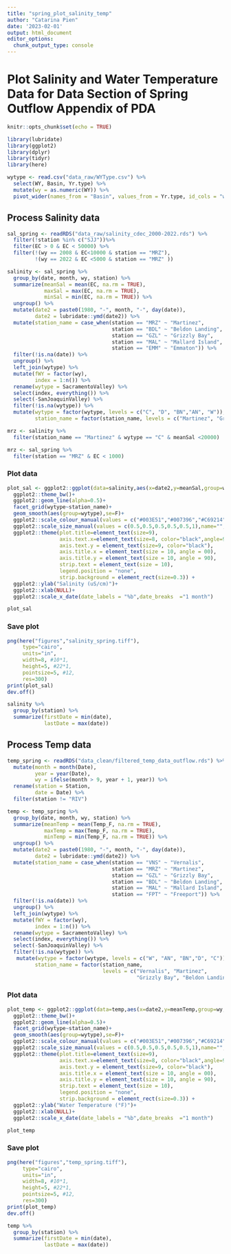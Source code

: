 ```yaml
---
title: "spring_plot_salinity_temp"
author: "Catarina Pien"
date: '2023-02-01'
output: html_document
editor_options: 
  chunk_output_type: console
---
```


# Plot Salinity and Water Temperature Data for Data Section of Spring Outflow Appendix of PDA
```r
knitr::opts_chunk$set(echo = TRUE)
```

```r
library(lubridate)
library(ggplot2)
library(dplyr)
library(tidyr)
library(here)
```


```r
wytype <- read.csv("data_raw/WYType.csv") %>%
  select(WY, Basin, Yr.type) %>%
  mutate(wy = as.numeric(WY)) %>%
  pivot_wider(names_from = "Basin", values_from = Yr.type, id_cols = "wy")
```

## Process Salinity data
```r
sal_spring <- readRDS("data_raw/salinity_cdec_2000-2022.rds") %>%
  filter(!station %in% c("SJJ"))%>%
  filter(EC > 0 & EC < 50000) %>%
  filter(!(wy == 2008 & EC<10000 & station == "MRZ"),
         !(wy == 2022 & EC <5000 & station == "MRZ" ))

salinity <- sal_spring %>%
  group_by(date, month, wy, station) %>%
  summarize(meanSal = mean(EC, na.rm = TRUE),
            maxSal = max(EC, na.rm = TRUE),
            minSal = min(EC, na.rm = TRUE)) %>%
  ungroup() %>%
  mutate(date2 = paste0(1980, "-", month, "-", day(date)),
         date2 = lubridate::ymd(date2)) %>%
  mutate(station_name = case_when(station == "MRZ" ~ "Martinez",
                                  station == "BDL" ~ "Beldon Landing",
                                  station == "GZL" ~ "Grizzly Bay",
                                  station == "MAL" ~ "Mallard Island",
                                  station == "EMM" ~ "Emmaton")) %>%
  filter(!is.na(date)) %>%
  ungroup() %>%
  left_join(wytype) %>%
  mutate(fWY = factor(wy),
         index = 1:n()) %>%
  rename(wytype = SacramentoValley) %>%
  select(index, everything()) %>%
  select(-SanJoaquinValley) %>%
  filter(!is.na(wytype)) %>%
  mutate(wytype = factor(wytype, levels = c("C", "D", "BN","AN", "W")),
         station_name = factor(station_name, levels = c("Martinez", "Grizzly Bay", "Beldon Landing", "Mallard Island", "Emmaton")))
```

```r
mrz <- salinity %>%
  filter(station_name == "Martinez" & wytype == "C" & meanSal <20000)

mrz <- sal_spring %>%
  filter(station == "MRZ" & EC < 1000)
```

### Plot data
```r
plot_sal <- ggplot2::ggplot(data=salinity,aes(x=date2,y=meanSal,group=wy,color=wytype))+
  ggplot2::theme_bw()+
  ggplot2::geom_line(alpha=0.5)+
  facet_grid(wytype~station_name)+
  geom_smooth(aes(group=wytype),se=F)+
  ggplot2::scale_colour_manual(values = c("#003E51","#007396","#C69214","#FF671F","#9A3324")) +
  ggplot2::scale_size_manual(values = c(0.5,0.5,0.5,0.5,0.5,1),name="",labels=c(2017:2022)) +
  ggplot2::theme(plot.title=element_text(size=9), 
                 axis.text.x=element_text(size=8, color="black",angle=90), 
                 axis.text.y = element_text(size=9, color="black"), 
                 axis.title.x = element_text(size = 10, angle = 00), 
                 axis.title.y = element_text(size = 10, angle = 90),
                 strip.text = element_text(size = 10),
                 legend.position = "none",
                 strip.background = element_rect(size=0.3)) + 
  ggplot2::ylab("Salinity (uS/cm)")+
  ggplot2::xlab(NULL)+
  ggplot2::scale_x_date(date_labels = "%b",date_breaks  ="1 month")

plot_sal
```

### Save plot
```r
png(here("figures","salinity_spring.tiff"),
     type="cairo",
     units="in", 
     width=8, #10*1, 
     height=5, #22*1, 
     pointsize=5, #12, 
     res=300)
print(plot_sal)
dev.off()
```

```r
salinity %>%
  group_by(station) %>%
  summarize(firstDate = min(date),
            lastDate = max(date))
```

## Process Temp data
```r
temp_spring <- readRDS("data_clean/filtered_temp_data_outflow.rds") %>%
  mutate(month = month(Date),
         year = year(Date),
         wy = ifelse(month > 9, year + 1, year)) %>%
  rename(station = Station, 
         date = Date) %>%
  filter(station != "RIV")

temp <- temp_spring %>%
  group_by(date, month, wy, station) %>%
  summarize(meanTemp = mean(Temp_F, na.rm = TRUE),
            maxTemp = max(Temp_F, na.rm = TRUE),
            minTemp = min(Temp_F, na.rm = TRUE)) %>%
  ungroup() %>%
  mutate(date2 = paste0(1980, "-", month, "-", day(date)),
         date2 = lubridate::ymd(date2)) %>%
  mutate(station_name = case_when(station == "VNS" ~ "Vernalis",
                                  station == "MRZ" ~ "Martinez",
                                  station == "GZL" ~ "Grizzly Bay",
                                  station == "BDL" ~ "Beldon Landing",
                                  station == "MAL" ~ "Mallard Island",
                                  station == "FPT" ~ "Freeport")) %>%
  filter(!is.na(date)) %>%
  ungroup() %>%
  left_join(wytype) %>%
  mutate(fWY = factor(wy),
         index = 1:n()) %>%
  rename(wytype = SacramentoValley) %>%
  select(index, everything()) %>%
  select(-SanJoaquinValley) %>%
  filter(!is.na(wytype)) %>%
   mutate(wytype = factor(wytype, levels = c("W", "AN", "BN","D", "C")),
         station_name = factor(station_name, 
                               levels = c("Vernalis", "Martinez",  
                                          "Grizzly Bay", "Beldon Landing","Mallard Island",  "Freeport")))
```

### Plot data
```r
plot_temp <- ggplot2::ggplot(data=temp,aes(x=date2,y=meanTemp,group=wy,color=wytype))+
  ggplot2::theme_bw()+
  ggplot2::geom_line(alpha=0.5)+
  facet_grid(wytype~station_name)+
  geom_smooth(aes(group=wytype),se=F)+
  ggplot2::scale_colour_manual(values = c("#003E51","#007396","#C69214","#FF671F","#9A3324")) +
  ggplot2::scale_size_manual(values = c(0.5,0.5,0.5,0.5,0.5,1),name="",labels=c(2017:2022)) +
  ggplot2::theme(plot.title=element_text(size=9), 
                 axis.text.x=element_text(size=8, color="black",angle=90), 
                 axis.text.y = element_text(size=9, color="black"), 
                 axis.title.x = element_text(size = 10, angle = 00), 
                 axis.title.y = element_text(size = 10, angle = 90),
                 strip.text = element_text(size = 10),
                 legend.position = "none",
                 strip.background = element_rect(size=0.3)) + 
  ggplot2::ylab("Water Temperature (°F)")+
  ggplot2::xlab(NULL)+
  ggplot2::scale_x_date(date_labels = "%b",date_breaks  ="1 month")

plot_temp
```


### Save plot
```r
png(here("figures","temp_spring.tiff"),
     type="cairo",
     units="in", 
     width=8, #10*1, 
     height=5, #22*1, 
     pointsize=5, #12, 
     res=300)
print(plot_temp)
dev.off()
```

```r
temp %>%
  group_by(station) %>%
  summarize(firstDate = min(date),
            lastDate = max(date))
```
